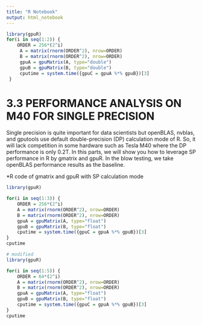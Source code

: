 ```yaml
---
title: "R Notebook"
output: html_notebook
---
```


```r
library(gpuR)
for(i in seq(1:2)) {
    ORDER = 256*(2^i)
     A = matrix(rnorm(ORDER^2), nrow=ORDER)
     B = matrix(rnorm(ORDER^2), nrow=ORDER)
     gpuA = gpuMatrix(A, type="double")
     gpuB = gpuMatrix(B, type="double")
     cputime = system.time({gpuC = gpuA %*% gpuB})[3]
 }
```



# 3.3 PERFORMANCE ANALYSIS ON M40 FOR SINGLE PRECISION
Single precision is quite important for data scientists but openBLAS, nvblas, and gputools use default double-precision (DP) calculation mode of R. So, it will lack competition in some hardware such as Tesla M40 where the DP performance is only 0.2T. In this parts, we will show you how to leverage SP performance in R by gmatrix and gpuR. In the blow testing, we take openBLAS performance results as the baseline.

*R code of gmatrix and gpuR with SP calculation mode
```r
library(gpuR)

for(i in seq(1:3)) {
    ORDER = 256*(2^i)
    A = matrix(rnorm(ORDER^2), nrow=ORDER)
    B = matrix(rnorm(ORDER^2), nrow=ORDER)
    gpuA = gpuMatrix(A, type="float")
    gpuB = gpuMatrix(B, type="float")
    cputime = system.time({gpuC = gpuA %*% gpuB})[3]
}
cputime
```

```r
# modified
library(gpuR)

for(i in seq(1:5)) {
    ORDER = 64*(2^i)
    A = matrix(rnorm(ORDER^2), nrow=ORDER)
    B = matrix(rnorm(ORDER^2), nrow=ORDER)
    gpuA = gpuMatrix(A, type="float")
    gpuB = gpuMatrix(B, type="float")
    cputime = system.time({gpuC = gpuA %*% gpuB})[3]
}
cputime
```
